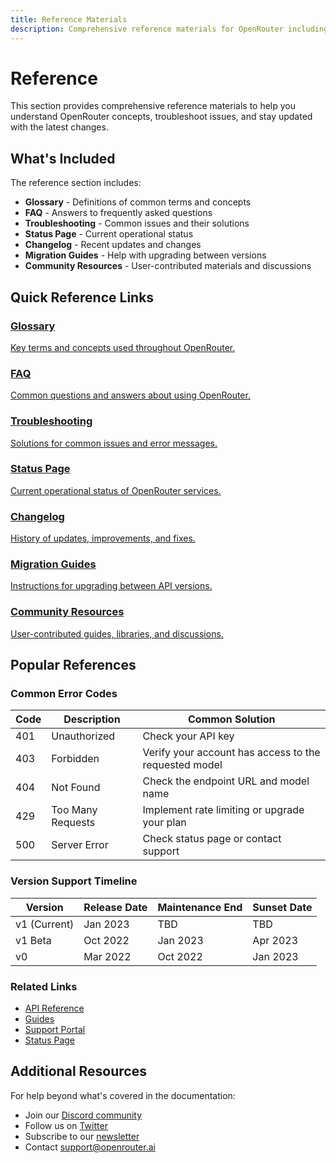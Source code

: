 ```yaml
---
title: Reference Materials
description: Comprehensive reference materials for OpenRouter including glossary, FAQ, troubleshooting and more
---
```


# Reference

This section provides comprehensive reference materials to help you understand OpenRouter concepts, troubleshoot issues, and stay updated with the latest changes.

## What's Included

The reference section includes:

- **Glossary** - Definitions of common terms and concepts
- **FAQ** - Answers to frequently asked questions
- **Troubleshooting** - Common issues and their solutions
- **Status Page** - Current operational status
- **Changelog** - Recent updates and changes
- **Migration Guides** - Help with upgrading between versions
- **Community Resources** - User-contributed materials and discussions

## Quick Reference Links

<div className="grid grid-cols-1 md:grid-cols-2 gap-4 mt-6">
  <a href="/docs/reference/glossary" className="block p-4 border rounded-lg hover:bg-gray-50 dark:hover:bg-gray-800 transition-colors">
    <h3 className="text-lg font-semibold mb-2">Glossary</h3>
    <p className="text-sm text-gray-600 dark:text-gray-300">Key terms and concepts used throughout OpenRouter.</p>
  </a>
  
  <a href="/docs/reference/faq" className="block p-4 border rounded-lg hover:bg-gray-50 dark:hover:bg-gray-800 transition-colors">
    <h3 className="text-lg font-semibold mb-2">FAQ</h3>
    <p className="text-sm text-gray-600 dark:text-gray-300">Common questions and answers about using OpenRouter.</p>
  </a>
  
  <a href="/docs/reference/troubleshooting" className="block p-4 border rounded-lg hover:bg-gray-50 dark:hover:bg-gray-800 transition-colors">
    <h3 className="text-lg font-semibold mb-2">Troubleshooting</h3>
    <p className="text-sm text-gray-600 dark:text-gray-300">Solutions for common issues and error messages.</p>
  </a>
  
  <a href="/docs/reference/status" className="block p-4 border rounded-lg hover:bg-gray-50 dark:hover:bg-gray-800 transition-colors">
    <h3 className="text-lg font-semibold mb-2">Status Page</h3>
    <p className="text-sm text-gray-600 dark:text-gray-300">Current operational status of OpenRouter services.</p>
  </a>
  
  <a href="/docs/reference/changelog" className="block p-4 border rounded-lg hover:bg-gray-50 dark:hover:bg-gray-800 transition-colors">
    <h3 className="text-lg font-semibold mb-2">Changelog</h3>
    <p className="text-sm text-gray-600 dark:text-gray-300">History of updates, improvements, and fixes.</p>
  </a>
  
  <a href="/docs/reference/migration" className="block p-4 border rounded-lg hover:bg-gray-50 dark:hover:bg-gray-800 transition-colors">
    <h3 className="text-lg font-semibold mb-2">Migration Guides</h3>
    <p className="text-sm text-gray-600 dark:text-gray-300">Instructions for upgrading between API versions.</p>
  </a>
  
  <a href="/docs/reference/community" className="block p-4 border rounded-lg hover:bg-gray-50 dark:hover:bg-gray-800 transition-colors">
    <h3 className="text-lg font-semibold mb-2">Community Resources</h3>
    <p className="text-sm text-gray-600 dark:text-gray-300">User-contributed guides, libraries, and discussions.</p>
  </a>
</div>

## Popular References

### Common Error Codes

| Code | Description | Common Solution |
|------|-------------|-----------------|
| 401  | Unauthorized | Check your API key |
| 403  | Forbidden | Verify your account has access to the requested model |
| 404  | Not Found | Check the endpoint URL and model name |
| 429  | Too Many Requests | Implement rate limiting or upgrade your plan |
| 500  | Server Error | Check status page or contact support |

### Version Support Timeline

| Version | Release Date | Maintenance End | Sunset Date |
|---------|-------------|-----------------|-------------|
| v1 (Current) | Jan 2023 | TBD | TBD |
| v1 Beta | Oct 2022 | Jan 2023 | Apr 2023 |
| v0 | Mar 2022 | Oct 2022 | Jan 2023 |

### Related Links

- [API Reference](/docs/api)
- [Guides](/docs/guides)
- [Support Portal](https://support.openrouter.ai)
- [Status Page](https://status.openrouter.ai)

## Additional Resources

For help beyond what's covered in the documentation:

- Join our [Discord community](https://discord.gg/openrouter)
- Follow us on [Twitter](https://twitter.com/openrouter)
- Subscribe to our [newsletter](https://openrouter.ai/newsletter)
- Contact [support@openrouter.ai](mailto:support@openrouter.ai)
